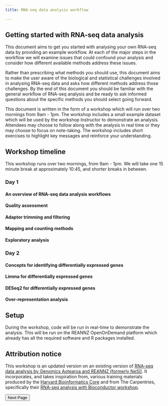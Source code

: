 ```yaml
---
title: RNA-seq data analysis workflow
    
---
```


## Getting started with RNA-seq data analysis

This document aims to get you started with analysing your own RNA-seq data by providing an example workflow. At each of the major steps in the workflow we will examine issues that could confound your analysis and consider how different available methods address these issues. 

Rather than prescribing what methods you should use, this document aims to make the user aware of the biological and statistical challenges involved in analysing RNA-seq data and asks how different methods address those challenges. By the end of this document you should be familiar with the general workflow of RNA-seq analysis and be ready to ask informed questions about the specific methods you should select going forward. 

This document is written in the form of a workshop which will run over two mornings from 9am - 1pm. The workshop includes a small example dataset which will be used by the workshop Instructor to demonstrate an analysis. Attendees may choose to follow along with the analysis in real time or they may choose to focus on note-taking. The workshop includes short exercises to highlight key messages and reinforce your understanding. 



## Workshop timeline

This workshop runs over two mornings, from 9am - 1pm. We will take one 15 minute break at approximately 10:45, and shorter breaks in between. 

### Day 1

#### An overview of RNA-seq data analysis workflows

#### Quality assessment

#### Adaptor trimming and filtering

#### Mapping and counting methods


#### Exploratory analysis

### Day 2

#### Concepts for identifying differentially expressed genes

#### Limma for differentially expressed genes

#### DESeq2 for differentially expressed genes

#### Over-representation analysis


## Setup

During the workshop, code will be run in real-time to demonstrate the analysis. This will be run on the REANNZ OpenOnDemand platform which already has all the required software and R packages installed. 



## Attribution notice

This workshop is an updated version on an existing version of [RNA-seq data analysis by Genomics Aotearoa and REANNZ (formerly NeSI)](https://genomicsaotearoa.github.io/RNA-seq-workshop-on-demand/). It incorporates, and takes inspiration from, various training materials produced by the [Harvard Bioinformatics Core](https://github.com/hbctraining) and from The Carpentries, specifically their [RNA-seq analysis with Bioconductor workshop](https://carpentries-incubator.github.io/bioc-rnaseq/index.html). 

<footer class="navigation-buttons">
  <a href="Overview.qmd">
    <button class="nav-button next-button">Next Page</button>
  </a>
</footer>
